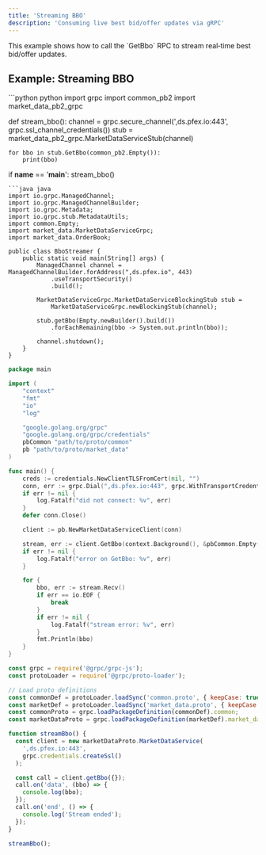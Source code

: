```yaml
---
title: 'Streaming BBO'
description: 'Consuming live best bid/offer updates via gRPC'
---
```


<Note>
  This example shows how to call the `GetBbo` RPC to stream real‑time best bid/offer updates.
</Note>

## Example: Streaming BBO

<CodeGroup>
```python python
import grpc
import common_pb2
import market_data_pb2_grpc


def stream_bbo():
    channel = grpc.secure_channel(',ds.pfex.io:443', grpc.ssl_channel_credentials())
    stub = market_data_pb2_grpc.MarketDataServiceStub(channel)

    for bbo in stub.GetBbo(common_pb2.Empty()):
        print(bbo)

if __name__ == '__main__':
    stream_bbo()
```
```java java
import io.grpc.ManagedChannel;
import io.grpc.ManagedChannelBuilder;
import io.grpc.Metadata;
import io.grpc.stub.MetadataUtils;
import common.Empty;
import market_data.MarketDataServiceGrpc;
import market_data.OrderBook;

public class BboStreamer {
    public static void main(String[] args) {
        ManagedChannel channel = ManagedChannelBuilder.forAddress(",ds.pfex.io", 443)
            .useTransportSecurity()
            .build();

        MarketDataServiceGrpc.MarketDataServiceBlockingStub stub =
            MarketDataServiceGrpc.newBlockingStub(channel);

        stub.getBbo(Empty.newBuilder().build())
            .forEachRemaining(bbo -> System.out.println(bbo));

        channel.shutdown();
    }
}
```
```go go
package main

import (
    "context"
    "fmt"
    "io"
    "log"

    "google.golang.org/grpc"
    "google.golang.org/grpc/credentials"
    pbCommon "path/to/proto/common"
    pb "path/to/proto/market_data"
)

func main() {
    creds := credentials.NewClientTLSFromCert(nil, "")
    conn, err := grpc.Dial(",ds.pfex.io:443", grpc.WithTransportCredentials(creds))
    if err != nil {
        log.Fatalf("did not connect: %v", err)
    }
    defer conn.Close()

    client := pb.NewMarketDataServiceClient(conn)

    stream, err := client.GetBbo(context.Background(), &pbCommon.Empty{})
    if err != nil {
        log.Fatalf("error on GetBbo: %v", err)
    }

    for {
        bbo, err := stream.Recv()
        if err == io.EOF {
            break
        }
        if err != nil {
            log.Fatalf("stream error: %v", err)
        }
        fmt.Println(bbo)
    }
}
```
```javascript node
const grpc = require('@grpc/grpc-js');
const protoLoader = require('@grpc/proto-loader');

// Load proto definitions
const commonDef = protoLoader.loadSync('common.proto', { keepCase: true, longs: String, enums: String, defaults: true, oneofs: true });
const marketDef = protoLoader.loadSync('market_data.proto', { keepCase: true, longs: String, enums: String, defaults: true, oneofs: true });
const commonProto = grpc.loadPackageDefinition(commonDef).common;
const marketDataProto = grpc.loadPackageDefinition(marketDef).market_data;

function streamBbo() {
  const client = new marketDataProto.MarketDataService(
    ',ds.pfex.io:443',
    grpc.credentials.createSsl()
  );

  const call = client.getBbo({});
  call.on('data', (bbo) => {
    console.log(bbo);
  });
  call.on('end', () => {
    console.log('Stream ended');
  });
}

streamBbo();
```
</CodeGroup>